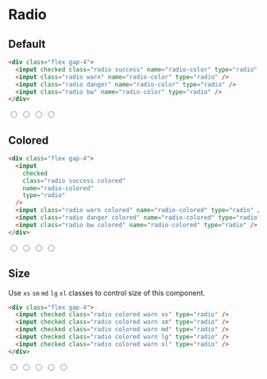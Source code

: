 # Radio

## Default

```html
<div class="flex gap-4">
  <input checked class="radio success" name="radio-color" type="radio" />
  <input class="radio warn" name="radio-color" type="radio" />
  <input class="radio danger" name="radio-color" type="radio" />
  <input class="radio bw" name="radio-color" type="radio" />
</div>
```

<div className="flex gap-4">
  <input
    defaultChecked
    className="radio success"
    name="radio-color"
    type="radio"
  />
  <input className="radio warn" name="radio-color" type="radio" />
  <input className="radio danger" name="radio-color" type="radio" />
  <input className="radio bw" name="radio-color" type="radio" />
</div>

## Colored

```html
<div class="flex gap-4">
  <input
    checked
    class="radio success colored"
    name="radio-colored"
    type="radio"
  />
  <input class="radio warn colored" name="radio-colored" type="radio" />
  <input class="radio danger colored" name="radio-colored" type="radio" />
  <input class="radio bw colored" name="radio-colored" type="radio" />
</div>
```

<div className="flex gap-4">
  <input
    defaultChecked
    className="radio success colored"
    name="radio-colored"
    type="radio"
  />
  <input className="radio warn colored" name="radio-colored" type="radio" />
  <input className="radio danger colored" name="radio-colored" type="radio" />
  <input className="radio bw colored" name="radio-colored" type="radio" />
</div>

## Size

Use `xs` `sm` `md` `lg` `xl` classes to control size of this component.

```html
<div class="flex gap-4">
  <input checked class="radio colored warn xs" type="radio" />
  <input checked class="radio colored warn sm" type="radio" />
  <input checked class="radio colored warn md" type="radio" />
  <input checked class="radio colored warn lg" type="radio" />
  <input checked class="radio colored warn xl" type="radio" />
</div>
```

<div className="flex gap-4">
  <input defaultChecked className="radio colored warn xs" type="radio" />
  <input defaultChecked className="radio colored warn sm" type="radio" />
  <input defaultChecked className="radio colored warn md" type="radio" />
  <input defaultChecked className="radio colored warn lg" type="radio" />
  <input defaultChecked className="radio colored warn xl" type="radio" />
</div>
